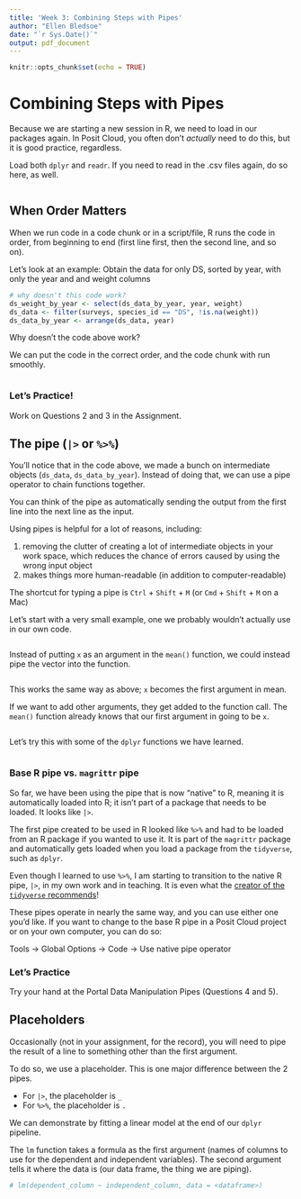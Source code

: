 ```yaml
---
title: 'Week 3: Combining Steps with Pipes'
author: "Ellen Bledsoe"
date: "`r Sys.Date()`"
output: pdf_document
---
```


```r
knitr::opts_chunk$set(echo = TRUE)
```

# Combining Steps with Pipes

Because we are starting a new session in R, we need to load in our packages again. In Posit Cloud, you often don't *actually* need to do this, but it is good practice, regardless.

Load both `dplyr` and `readr`. If you need to read in the .csv files again, do so here, as well.

```r

```

## When Order Matters

When we run code in a code chunk or in a script/file, R runs the code in order, from beginning to end (first line first, then the second line, and so on).

Let's look at an example: Obtain the data for only DS, sorted by year, with only the year and and weight columns

```r
# why doesn't this code work?
ds_weight_by_year <- select(ds_data_by_year, year, weight)
ds_data <- filter(surveys, species_id == "DS", !is.na(weight))
ds_data_by_year <- arrange(ds_data, year)
```

Why doesn't the code above work?

We can put the code in the correct order, and the code chunk with run smoothly.

```r

```

### Let's Practice!

Work on Questions 2 and 3 in the Assignment.

## The pipe (`|>` or `%>%`)

You'll notice that in the code above, we made a bunch on intermediate objects (`ds_data`, `ds_data_by_year`). Instead of doing that, we can use a pipe operator to chain functions together.

You can think of the pipe as automatically sending the output from the first line into the next line as the input.

Using pipes is helpful for a lot of reasons, including:

1.  removing the clutter of creating a lot of intermediate objects in your work space, which reduces the chance of errors caused by using the wrong input object
2.  makes things more human-readable (in addition to computer-readable)

The shortcut for typing a pipe is `Ctrl` + `Shift` + `M` (or `Cmd` + `Shift` + `M` on a Mac)

Let's start with a very small example, one we probably wouldn't actually use in our own code.

```r

```

Instead of putting `x` as an argument in the `mean()` function, we could instead pipe the vector into the function.

```r

```

This works the same way as above; `x` becomes the first argument in mean.

If we want to add other arguments, they get added to the function call. The `mean()` function already knows that our first argument in going to be `x`.

```r

```

Let's try this with some of the `dplyr` functions we have learned.

```r

```

### Base R pipe vs. `magrittr` pipe

So far, we have been using the pipe that is now "native" to R, meaning it is automatically loaded into R; it isn't part of a package that needs to be loaded. It looks like `|>`.

The first pipe created to be used in R looked like `%>%` and had to be loaded from an R package if you wanted to use it. It is part of the `magrittr` package and automatically gets loaded when you load a package from the `tidyverse`, such as `dplyr`.

Even though I learned to use `%>%`, I am starting to transition to the native R pipe, `|>`, in my own work and in teaching. It is even what the [creator of the `tidyverse` recommends](https://r4ds.hadley.nz/data-transform.html#sec-the-pipe)!

These pipes operate in nearly the same way, and you can use either one you'd like. If you want to change to the base R pipe in a Posit Cloud project or on your own computer, you can do so:

| Tools -\> Global Options -\> Code -\> Use native pipe operator

### Let's Practice

Try your hand at the Portal Data Manipulation Pipes (Questions 4 and 5).

## Placeholders

Occasionally (not in your assignment, for the record), you will need to pipe the result of a line to something other than the first argument.

To do so, we use a placeholder. This is one major difference between the 2 pipes.

-   For `|>`, the placeholder is `_`
-   For `%>%`, the placeholder is `.`

We can demonstrate by fitting a linear model at the end of our `dplyr` pipeline.

The `lm` function takes a formula as the first argument (names of columns to use for the dependent and independent variables). The second argument tells it where the data is (our data frame, the thing we are piping).

```r
# lm(dependent_column ~ independent_column, data = <dataframe>)
```
